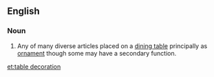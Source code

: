==English==

===Noun===
{{en-noun|head=[[table]] [[decoration]]}}

# Any of many diverse articles placed on a [[dining table]] principally as [[ornament]] though some may have a secondary function.

[[et:table decoration]]